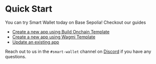# Quick Start 
You can try Smart Wallet today on Base Sepolia! Checkout our guides 
- [Create a new app using Build Onchain Template](/guides/create-app/using-boat)
- [Create a new app using Wagmi Template](/guides/create-app/using-wagmi)
- [Update an existing app](/guides/update-existing-app)

Reach out to us in the `#smart-wallet` channel on [Discord](https://discord.com/invite/cdp/) if you have any questions.